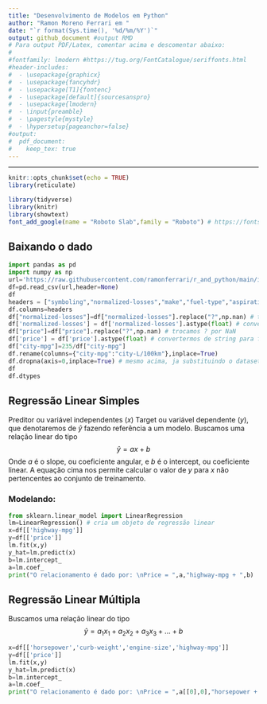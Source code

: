 ```yaml
---
title: "Desenvolvimento de Modelos em Python"
author: "Ramon Moreno Ferrari em "
date: "`r format(Sys.time(), '%d/%m/%Y')`"
output: github_document #output RMD
# Para output PDF/Latex, comentar acima e descomentar abaixo:
#
#fontfamily: lmodern #https://tug.org/FontCatalogue/seriffonts.html
#header-includes:
#  - \usepackage{graphicx}
#  - \usepackage{fancyhdr}
#  - \usepackage[T1]{fontenc}
#  - \usepackage[default]{sourcesanspro}
#  - \usepackage{lmodern}
#  - \input{preamble}  
#  - \pagestyle{mystyle}
#  - \hypersetup{pageanchor=false}
#output: 
#  pdf_document:
#    keep_tex: true
---
```

---
```r
knitr::opts_chunk$set(echo = TRUE)
library(reticulate)
```

```r
library(tidyverse)
library(knitr)
library(showtext)
font_add_google(name = "Roboto Slab",family = "Roboto") # https://fonts.google.com/?sort=popularity
```

## Baixando o dado
```python
import pandas as pd
import numpy as np
url='https://raw.githubusercontent.com/ramonferrari/r_and_python/main/intro_python_files/imports-85.data'
df=pd.read_csv(url,header=None)
df
headers = ["symboling","normalized-losses","make","fuel-type","aspiration", "num-of-doors","body-style", "drive-wheels","engine-location","wheel-base", "length","width","height","curb-weight","engine-type", "num-of-cylinders", "engine-size","fuel-system","bore","stroke","compression-ratio","horsepower", "peak-rpm","city-mpg","highway-mpg","price"]
df.columns=headers
df["normalized-losses"]=df["normalized-losses"].replace("?",np.nan) # trocamos ? por NaN
df['normalized-losses'] = df['normalized-losses'].astype(float) # convertermos de string para float
df["price"]=df["price"].replace("?",np.nan) # trocamos ? por NaN
df['price'] = df['price'].astype(float) # convertermos de string para float
df["city-mpg"]=235/df["city-mpg"]
df.rename(columns={"city-mpg":"city-L/100km"},inplace=True)
df.dropna(axis=0,inplace=True) # mesmo acima, ja substituindo o dataset df
df
df.dtypes
```

## Regressão Linear Simples
Preditor ou variável independentes ($x$)
Target ou variável dependente ($y$), que denotaremos de $\hat{y}$ fazendo referência a um modelo.
Buscamos uma relação linear do tipo
$$\hat{y}=ax + b$$
Onde $a$ é o slope, ou coeficiente angular, e $b$ é o intercept, ou coeficiente linear. A equação cima nos permite calcular o valor de $y$ para $x$ não pertencentes ao conjunto de treinamento.

### Modelando:
```python
from sklearn.linear_model import LinearRegression
lm=LinearRegression() # cria um objeto de regressão linear
x=df[['highway-mpg']]
y=df[['price']]
lm.fit(x,y)
y_hat=lm.predict(x)
b=lm.intercept_
a=lm.coef_
print("O relacionamento é dado por: \nPrice = ",a,"highway-mpg + ",b)
```

## Regressão Linear Múltipla
Buscamos uma relação linear do tipo
$$ \hat{y} =a_1x_1 +a_2x_2 + a_3x_3 + \dots + b $$
```python
x=df[['horsepower','curb-weight','engine-size','highway-mpg']]
y=df[['price']]
lm.fit(x,y)
y_hat=lm.predict(x)
b=lm.intercept_
a=lm.coef_
print("O relacionamento é dado por: \nPrice = ",a[[0],0],"horsepower + ",a[[0],1],"curb-weight + ",a[[0],2],"engine-size + ",a[[0],3],"highway-mpg + ",b)
```